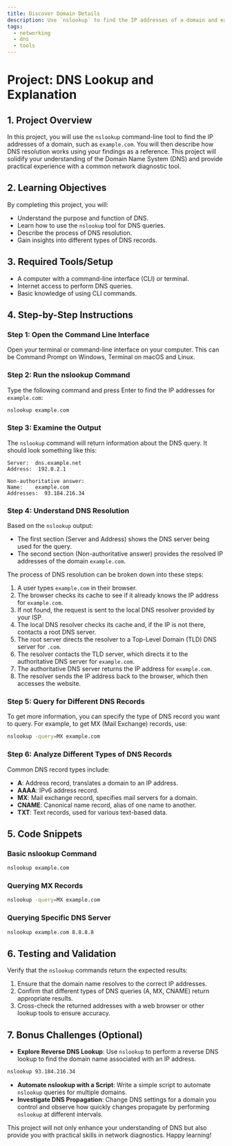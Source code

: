 ```yaml
---
title: Discover Domain Details
description: Use `nslookup` to find the IP addresses of a domain and explain DNS resolution with your findings.
tags:
  - networking
  - dns
  - tools
---
```

# Project: DNS Lookup and Explanation

## 1. Project Overview
In this project, you will use the `nslookup` command-line tool to find the IP addresses of a domain, such as `example.com`. You will then describe how DNS resolution works using your findings as a reference. This project will solidify your understanding of the Domain Name System (DNS) and provide practical experience with a common network diagnostic tool.

## 2. Learning Objectives
By completing this project, you will:
- Understand the purpose and function of DNS.
- Learn how to use the `nslookup` tool for DNS queries.
- Describe the process of DNS resolution.
- Gain insights into different types of DNS records.

## 3. Required Tools/Setup
- A computer with a command-line interface (CLI) or terminal.
- Internet access to perform DNS queries.
- Basic knowledge of using CLI commands.

## 4. Step-by-Step Instructions

### Step 1: Open the Command Line Interface
Open your terminal or command-line interface on your computer. This can be Command Prompt on Windows, Terminal on macOS and Linux.

### Step 2: Run the nslookup Command
Type the following command and press Enter to find the IP addresses for `example.com`:
```bash
nslookup example.com
```

### Step 3: Examine the Output
The `nslookup` command will return information about the DNS query. It should look something like this:
```
Server:  dns.example.net
Address:  192.0.2.1

Non-authoritative answer:
Name:    example.com
Addresses:  93.184.216.34
```

### Step 4: Understand DNS Resolution
Based on the `nslookup` output:
- The first section (Server and Address) shows the DNS server being used for the query.
- The second section (Non-authoritative answer) provides the resolved IP addresses of the domain `example.com`.

The process of DNS resolution can be broken down into these steps:
1. A user types `example.com` in their browser.
2. The browser checks its cache to see if it already knows the IP address for `example.com`.
3. If not found, the request is sent to the local DNS resolver provided by your ISP.
4. The local DNS resolver checks its cache and, if the IP is not there, contacts a root DNS server.
5. The root server directs the resolver to a Top-Level Domain (TLD) DNS server for `.com`.
6. The resolver contacts the TLD server, which directs it to the authoritative DNS server for `example.com`.
7. The authoritative DNS server returns the IP address for `example.com`.
8. The resolver sends the IP address back to the browser, which then accesses the website.

### Step 5: Query for Different DNS Records
To get more information, you can specify the type of DNS record you want to query. For example, to get MX (Mail Exchange) records, use:
```bash
nslookup -query=MX example.com
```

### Step 6: Analyze Different Types of DNS Records
Common DNS record types include:
- **A**: Address record, translates a domain to an IP address.
- **AAAA**: IPv6 address record.
- **MX**: Mail exchange record, specifies mail servers for a domain.
- **CNAME**: Canonical name record, alias of one name to another.
- **TXT**: Text records, used for various text-based data.

## 5. Code Snippets

### Basic nslookup Command
```bash
nslookup example.com
```

### Querying MX Records
```bash
nslookup -query=MX example.com
```

### Querying Specific DNS Server
```bash
nslookup example.com 8.8.8.8
```

## 6. Testing and Validation
Verify that the `nslookup` commands return the expected results:
1. Ensure that the domain name resolves to the correct IP addresses.
2. Confirm that different types of DNS queries (A, MX, CNAME) return appropriate results.
3. Cross-check the returned addresses with a web browser or other lookup tools to ensure accuracy.

## 7. Bonus Challenges (Optional)
- **Explore Reverse DNS Lookup**: Use `nslookup` to perform a reverse DNS lookup to find the domain name associated with an IP address.
```bash
nslookup 93.184.216.34
```
- **Automate nslookup with a Script**: Write a simple script to automate `nslookup` queries for multiple domains.
- **Investigate DNS Propagation**: Change DNS settings for a domain you control and observe how quickly changes propagate by performing `nslookup` at different intervals.

This project will not only enhance your understanding of DNS but also provide you with practical skills in network diagnostics. Happy learning!